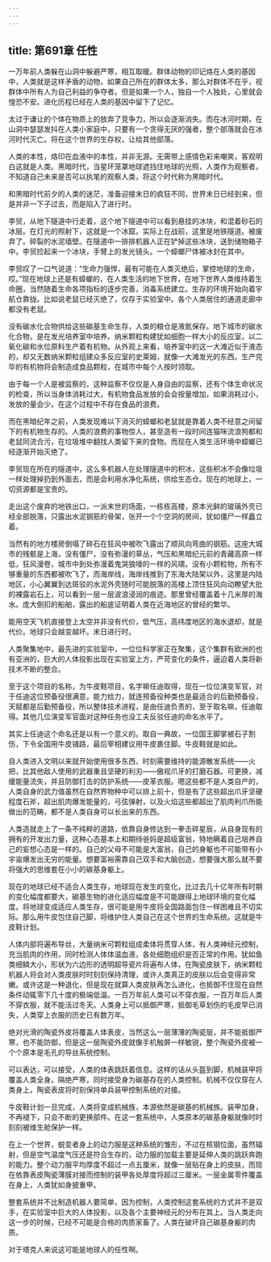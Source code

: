 ```yaml
---
---
---
```

title: 第691章 任性
---



一万年前人类躲在山洞中躲避严寒，相互取暖。群体动物的印记烙在人类的基因中，人类就是这样矛盾的动物，如果自己所在的群体太多，那么对群体不在乎，视群体中所有人为自己利益的争夺者。但是如果一个人，独自一个人独处，心里就会惶恐不安。进化历程已经在人类的基因中留下了记忆。

太过于谦让的个体在物质上的放弃了竞争力，所以会逐渐消失。而在冰河时期，在山洞中瑟瑟发抖在人类小家庭中，只要有一个贪得无厌的强者，整个部落就会在冰河时代灭亡。将在这个世界的生存权，让给其他部落。

人类的本性，烙印在血液中的本性，并非无源。无需带上感情色彩来嘲笑，客观明白这就是人类。黑暗时代，当星环笼罩地球遮挡住地球的光照，人类作为观察者，不知道自己未来是否可以执笔的观察人类，将这个时代称为黑暗时代。

和黑暗时代前夕的人类的迷茫，准备迎接末日的疯狂不同，世界末日已经到来，但是并非一下子过去，而是陷入了进行时。

李贸，从地下隧道中行走着，这个地下隧道中可以看到悬挂的冰块，和混着砂石的冰层。在灯光的照射下，这就是一个冰窟。实际上在战前，这里是地铁隧道。被废弃了。碎裂的水泥墙壁。在隧道中一排排机器人正在铲掉这些冰块，送到储物箱子中。李贸捡起来一个冰块，手臂上的发光镜头。一个蟑螂尸体被冰封在其中。

李贸叹了一口气说道：“生命力强悍，最有可能在人类灭绝后，掌控地球的生命，哎。”现在地球上还是有蟑螂的，在人类生活的地下世界，在地下世界人类维持着生命圈，当然随着生命各项指标的逐步完善，消毒系统建立。生存的环境开始向着宇航仓靠拢。比如说老鼠已经灭绝了，仅存于实验室中。各个人类居住的通道走廊中都没有老鼠。

没有碳水化合物供给这些碳基生命生存，人类的粮仓是液氮保存。地下城市的碳水化合物，是在发光培养室中培养。纳米颗粒构建犹如细胞一样大小的反应室，以二氧化碳和水位原料生产着有机物。从外观上来看，培养室中的这一大滩近似于液态的，却又无数纳米颗粒组建众多反应室的史莱姆，就像一大滩发光的东西。生产完毕的有机物将会制造成食品颗粒，在城市中每个人按时领取。

由于每一个人是被监察的，这种监察不仅仅是人身自由的监察，还有个体生命状况的检查，所以当身体消耗过大，有机物食品发放的会会按量增加，如果消耗过小，发放的量会少。在这个过程中不存在食品的浪费。

而在黑暗纪年之前，人类发现难以下消灭的蟑螂和老鼠就是靠着人类不经意之间留下的有机物生存的。人类的浪费的事物惊人，甚至造有一段时间连猫咪流浪狗都和老鼠同流合污，在垃圾堆中翻找人类留下来的食物。而现在人类生活环境中蟑螂已经逐渐开始灭绝了。

李贸现在所在的隧道中，这么多机器人在处理隧道中的积冰，这些积冰不会像垃圾一样处理掉扔到外面去，而是会利用水净化系统，供给生态仓。现在的地球上，一切资源都是宝贵的。

走出这个废弃的地铁出口，一派末世的场面，一栋栋高楼，原本光鲜的玻璃外壳已经全部脱落，只露出水泥钢筋的骨架，张开一个个空洞的房间，犹如僵尸一样矗立着。

当然有的地方楼房倒塌了碎石在狂风中被吹飞露出了顺风向弯曲的钢筋。这座大城市的残骸是上海，没有僵尸，没有弥漫的草丛，气压和黑暗纪元前的青藏高原一样低，狂风漫卷，城市中到处弥漫着鬼哭狼嚎的一样的风啸。没有小颗粒物，所有不够重量的东西都被吹飞了，而海岸线，海岸线推到了东海大陆架以外，这里是内陆地区，小心翼翼到达斑驳的水泥外壳随时可能脱落的高楼上顶住狂风向动瞭望大批的裸露岩石上，可以看到一层一层波浪浸润的痕迹。那里曾经覆盖着十几米厚的海水。庞大倒扣的船舶，露出的船底证明着人类在近海地区的曾经的繁华。

能用空天飞机直接登上太空并非没有代价，低气压，高纬度地区的海水退却，就是代价。地球只会越变越坏。末日进行时。

人类聚集地中，最先进的实验室中，一位位科学家正在聚集，这个集群有欧洲的也有亚洲的，巨大的人体投影出现在实验室上方，严苛变化的条件，逼迫着人类将新技术不断的整合。

至于这个项目的名称，为牛皮鞋项目，名字嘛任迪取得，现在一位位演变军官，对于任迪这位预备役很满意，能力给力，就连预备役种类也是最适合的后勤预备役，天赋都是后勤预备役，所以整体技术进程，是由任迪负责的，至于取名嘛，任迪取得。其他几位演变军官面对这种任务也没工夫反驳任迪的命名水平了。

其实上任迪这个命名还是以有一个意义的。取自一典故，一位国王脚掌被石子割伤，下令全国用牛皮铺路，最后宰相建议用牛皮裹住脚。牛皮鞋就是如此。

自人类进入文明以来就开始使用很多东西，时刻需要维持的能源散发系统——火把，比其他敌人使用的武器重且坚硬的利刃——傲视爪牙的打磨石器。可更换，减缓能量流失，并且防御打击的防护系统——皮革衣服。嗯这些都不是人类自产的，人类自身的武力值虽然在自然界物种中可以排上前十，但是有了这些超出爪牙坚硬程度石斧，超出肌肉爆发能量的，弓弦弹射，以及火焰这些都超出了肌肉利爪所能做出的范畴。都不是人类自身可以长出来的东西。

人类造就走上了一条不纯粹的道路，依靠自身修达到一拳击碎星辰，从自身现有的拥有的开发出力量，这种心态基本上和期待爸妈是超级富翁，特地瞒着自己培养自己的妄想心态是一样的。自己的父母不可能是大富翁，自己的身躯也不可能带有小宇宙爆发出无穷的能量。想要富裕需靠自己双手和大脑创造，想要强大那么就不要将强大的思维套在小小的碳基身躯上。

现在的地球已经不适合人类生存，地球现在发生的变化，比过去几十亿年所有时期的变化幅度都要大，碳基生物的进化适应幅度是不可能跟得上地球环境的变化幅度。将地球变成适应人类生存，很可能是用牛皮将全国路面包住一样困难且不切实际。那么用牛皮包住自己脚，将维护住人类自己在这个世界的生命系统。这就是牛皮鞋计划。

人体内部将遍布导丝，大量纳米可颗粒组成柔体将贯穿人体，有人类神经元控制，充当肌肉的作用，同时检测人体体温血液，各处细胞组织是否正常的作用。犹如鱼类细鳞大小，形状为六边形的透明超导瓷片将遍布人体，在陶瓷皮肤下，纳米颗粒机器人将会对人类皮肤时时刻刻保持清理，或许人类真正的皮肤以后会变得非常嫩。或许这是一种退化，但是现在就算人类皮肤再怎么进化，也抵御不住现在自然条件动辄零下几十度的极端低温。一百万年前人类可以不穿衣服，一百万年后人类不穿衣服，就不能活过冬天。人类身上可以抵御严寒，抵御毛草划伤的毛皮早已消失，人类穿上衣服的历史已有数万年。

绝对光滑的陶瓷外皮将覆盖人体表皮，当然这么一层薄薄的陶瓷层，并不能抵御严寒，也不能防御，但是这一层陶瓷外皮就像手机触屏一样敏锐，整个陶瓷外皮被一个个原本是毛孔的导丝系统控制。

可以表达，可以接受，人类的体表跳跃着信息。这样的话从头盔到脚，机械装甲将覆盖人类全身。隔绝严寒，同时接受身为碳基存在的人类控制。机械不仅仅穿在人类身上，陶瓷表皮将时刻保持单兵装甲控制系统的对接。

牛皮鞋计划一旦完成，人类将变成机械族，本源依然是碳基的机械族。装甲加身，不再褪下，只会不断的更换部件。在这一套系统中，人类原本的碳基身躯就像时时刻刻被维生舱保护一样。

在上一个世界，蜕变者身上的动力服是这种系统的雏形，不过在核钢位面，虽然辐射，但是空气温度气压还是符合生存的，动力服的加载主要是延伸人类的跳跃奔跑的能力。整个动力服平均厚度不超过一点五厘米，就像一层贴在身上的皮肤，而现在依靠表皮陶瓷薄膜对接而控制的装甲各处厚度将超过三厘米。一层金属零件覆盖在身上，人类犹如身披重甲。

整套系统并不比制造机器人要简单，因为控制，人类控制这套系统的方式并不是双手，在实验室中巨大的人体投影，以及各个主要神经元的分布在其上。当人类走向这一步的时候，已经不可能是合格的肉质家畜了。人类在破坏自己碳基身躯的肉质。

对于塔克人来说这可能是地球人的任性啊。